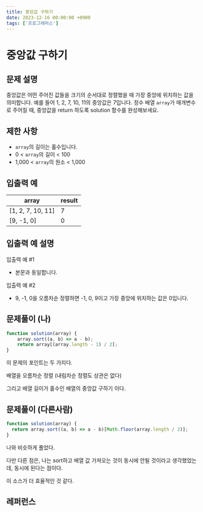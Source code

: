 ```yaml
---
title: 중앙값 구하기
date: 2023-12-16 00:00:00 +0900
tags: ['프로그래머스']
---
```


# 중앙값 구하기

## 문제 설명

중앙값은 어떤 주어진 값들을 크기의 순서대로 정렬했을 때 가장 중앙에 위치하는 값을 의미합니다.
예를 들어 1, 2, 7, 10, 11의 중앙값은 7입니다.
정수 배열 `array`가 매개변수로 주어질 때, 중앙값을 return 하도록 solution 함수를 완성해보세요.

## 제한 사항

- `array`의 길이는 홀수입니다.
- 0 < `array`의 길이 < 100
- 1,000 < `array`의 원소 < 1,000

## 입출력 예

| array | result |
| --- | --- |
| [1, 2, 7, 10, 11] | 7 |
| [9, -1, 0] | 0 |

## 입출력 예 설명

입출력 예 #1

- 본문과 동일합니다.

입출력 예 #2

- 9, -1, 0을 오름차순 정렬하면 -1, 0, 9이고 가장 중앙에 위치하는 값은 0입니다.

## 문제풀이 (나)

```jsx
function solution(array) {
    array.sort((a, b) => a - b);
    return array[(array.length - 1) / 2];
}
```

이 문제의 포인트는 두 가지다.

배열을 오름차순 정렬 (내림차순 정렬도 상관은 없다)

그리고 배열 길이가 홀수인 배열의 중앙값 구하기 이다.

## 문제풀이 (다른사람)

```jsx
function solution(array) {
  return array.sort((a, b) => a - b)[Math.floor(array.length / 2)];
}
```

나와 비슷하게 풀었다.

다만 다른 점은, 나는 sort하고 배열 값 가져오는 것이 동시에 안될 것이라고 생각했었는데, 동시에 된다는 점이다.

이 소스가 더 효율적인 것 같다.

## 레퍼런스
